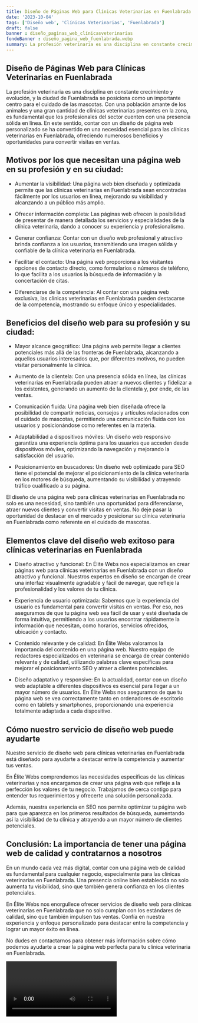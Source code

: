 ```yaml
---
title: Diseño de Páginas Web para Clínicas Veterinarias en Fuenlabrada
date: '2023-10-04'
tags: ['Diseño web', 'Clínicas Veterinarias', 'Fuenlabrada']
draft: false
banner : diseño_paginas_web_clínicasveterinarias
fondoBanner : diseño_pagina_web_fuenlabrada.webp
summary: La profesión veterinaria es una disciplina en constante crecimiento y evolución, y la ciudad de Fuenlabrada se posiciona como un importante centro para el cuidado de las mascotas. Con una población amante de los animales y una gran cantidad de clínicas veterinarias presentes en la zona, es fundamental que los profesionales del sector cuenten con una presencia sólida en línea. En este sentido, contar con un diseño de página web personalizado se ha convertido en una necesidad esencial para las clínicas veterinarias en Fuenlabrada, ofreciendo numerosos beneficios y oportunidades para convertir visitas en ventas.
---
```


## Diseño de Páginas Web para Clínicas Veterinarias en Fuenlabrada

La profesión veterinaria es una disciplina en constante crecimiento y evolución, y la ciudad de Fuenlabrada se posiciona como un importante centro para el cuidado de las mascotas. Con una población amante de los animales y una gran cantidad de clínicas veterinarias presentes en la zona, es fundamental que los profesionales del sector cuenten con una presencia sólida en línea. En este sentido, contar con un diseño de página web personalizado se ha convertido en una necesidad esencial para las clínicas veterinarias en Fuenlabrada, ofreciendo numerosos beneficios y oportunidades para convertir visitas en ventas.

## Motivos por los que necesitan una página web en su profesión y en su ciudad:

* Aumentar la visibilidad: Una página web bien diseñada y optimizada permite que las clínicas veterinarias en Fuenlabrada sean encontradas fácilmente por los usuarios en línea, mejorando su visibilidad y alcanzando a un público más amplio.

* Ofrecer información completa: Las páginas web ofrecen la posibilidad de presentar de manera detallada los servicios y especialidades de la clínica veterinaria, dando a conocer su experiencia y profesionalismo.

* Generar confianza: Contar con un diseño web profesional y atractivo brinda confianza a los usuarios, transmitiendo una imagen sólida y confiable de la clínica veterinaria en Fuenlabrada.

* Facilitar el contacto: Una página web proporciona a los visitantes opciones de contacto directo, como formularios o números de teléfono, lo que facilita a los usuarios la búsqueda de información y la concertación de citas.

* Diferenciarse de la competencia: Al contar con una página web exclusiva, las clínicas veterinarias en Fuenlabrada pueden destacarse de la competencia, mostrando su enfoque único y especialidades.

## Beneficios del diseño web para su profesión y su ciudad:

* Mayor alcance geográfico: Una página web permite llegar a clientes potenciales más allá de las fronteras de Fuenlabrada, alcanzando a aquellos usuarios interesados que, por diferentes motivos, no pueden visitar personalmente la clínica.

* Aumento de la clientela: Con una presencia sólida en línea, las clínicas veterinarias en Fuenlabrada pueden atraer a nuevos clientes y fidelizar a los existentes, generando un aumento de la clientela y, por ende, de las ventas.

* Comunicación fluida: Una página web bien diseñada ofrece la posibilidad de compartir noticias, consejos y artículos relacionados con el cuidado de mascotas, permitiendo una comunicación fluida con los usuarios y posicionándose como referentes en la materia.

* Adaptabilidad a dispositivos móviles: Un diseño web responsivo garantiza una experiencia óptima para los usuarios que acceden desde dispositivos móviles, optimizando la navegación y mejorando la satisfacción del usuario.

* Posicionamiento en buscadores: Un diseño web optimizado para SEO tiene el potencial de mejorar el posicionamiento de la clínica veterinaria en los motores de búsqueda, aumentando su visibilidad y atrayendo tráfico cualificado a su página.

El diseño de una página web para clínicas veterinarias en Fuenlabrada no solo es una necesidad, sino también una oportunidad para diferenciarse, atraer nuevos clientes y convertir visitas en ventas. No deje pasar la oportunidad de destacar en el mercado y posicionar su clínica veterinaria en Fuenlabrada como referente en el cuidado de mascotas.

<GifSeo />

<Cta />

## Elementos clave del diseño web exitoso para clínicas veterinarias en Fuenlabrada

- Diseño atractivo y funcional: En Élite Webs nos especializamos en crear páginas web para clínicas veterinarias en Fuenlabrada con un diseño atractivo y funcional. Nuestros expertos en diseño se encargan de crear una interfaz visualmente agradable y fácil de navegar, que refleje la profesionalidad y los valores de tu clínica.

- Experiencia de usuario optimizada: Sabemos que la experiencia del usuario es fundamental para convertir visitas en ventas. Por eso, nos aseguramos de que tu página web sea fácil de usar y esté diseñada de forma intuitiva, permitiendo a los usuarios encontrar rápidamente la información que necesitan, como horarios, servicios ofrecidos, ubicación y contacto.

- Contenido relevante y de calidad: En Élite Webs valoramos la importancia del contenido en una página web. Nuestro equipo de redactores especializados en veterinaria se encarga de crear contenido relevante y de calidad, utilizando palabras clave específicas para mejorar el posicionamiento SEO y atraer a clientes potenciales.

- Diseño adaptativo y responsive: En la actualidad, contar con un diseño web adaptable a diferentes dispositivos es esencial para llegar a un mayor número de usuarios. En Élite Webs nos aseguramos de que tu página web se vea correctamente tanto en ordenadores de escritorio como en tablets y smartphones, proporcionando una experiencia totalmente adaptada a cada dispositivo.

## Cómo nuestro servicio de diseño web puede ayudarte

Nuestro servicio de diseño web para clínicas veterinarias en Fuenlabrada está diseñado para ayudarte a destacar entre la competencia y aumentar tus ventas. 

En Élite Webs comprendemos las necesidades específicas de las clínicas veterinarias y nos encargamos de crear una página web que refleje a la perfección los valores de tu negocio. Trabajamos de cerca contigo para entender tus requerimientos y ofrecerte una solución personalizada.

Además, nuestra experiencia en SEO nos permite optimizar tu página web para que aparezca en los primeros resultados de búsqueda, aumentando así la visibilidad de tu clínica y atrayendo a un mayor número de clientes potenciales.

## Conclusión: La importancia de tener una página web de calidad y contratarnos a nosotros

En un mundo cada vez más digital, contar con una página web de calidad es fundamental para cualquier negocio, especialmente para las clínicas veterinarias en Fuenlabrada. Una presencia online bien establecida no solo aumenta tu visibilidad, sino que también genera confianza en los clientes potenciales.

En Élite Webs nos enorgullece ofrecer servicios de diseño web para clínicas veterinarias en Fuenlabrada que no solo cumplan con los estándares de calidad, sino que también impulsen tus ventas. Confía en nuestra experiencia y enfoque personalizado para destacar entre la competencia y lograr un mayor éxito en línea.

No dudes en contactarnos para obtener más información sobre cómo podemos ayudarte a crear la página web perfecta para tu clínica veterinaria en Fuenlabrada.

<Video />

<CtaBot job='Clínicas Veterinarias' city='Fuenlabrada'/>

<Gmaps query='Fuenlabrada+españa+maps' />